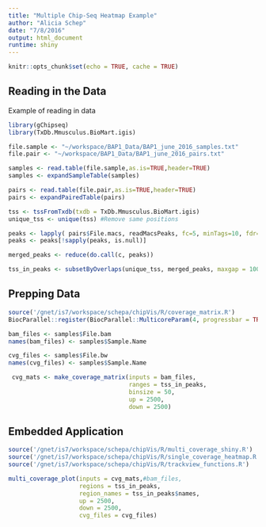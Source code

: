 ```yaml
---
title: "Multiple Chip-Seq Heatmap Example"
author: "Alicia Schep"
date: "7/8/2016"
output: html_document
runtime: shiny
---
```


```r
knitr::opts_chunk$set(echo = TRUE, cache = TRUE)
```

## Reading in the Data

Example of reading in data

```r
library(gChipseq)
library(TxDb.Mmusculus.BioMart.igis)

file.sample <- "~/workspace/BAP1_Data/BAP1_june_2016_samples.txt"
file.pair <- "~/workspace/BAP1_Data/BAP1_june_2016_pairs.txt"

samples <- read.table(file.sample,as.is=TRUE,header=TRUE)
samples <- expandSampleTable(samples)

pairs <- read.table(file.pair,as.is=TRUE,header=TRUE)
pairs <- expandPairedTable(pairs)

tss <- tssFromTxdb(txdb = TxDb.Mmusculus.BioMart.igis)
unique_tss <- unique(tss) #Remove same positions

peaks <- lapply( pairs$File.macs, readMacsPeaks, fc=5, minTags=10, fdr=0.1)
peaks <- peaks[!sapply(peaks, is.null)]

merged_peaks <- reduce(do.call(c, peaks))

tss_in_peaks <- subsetByOverlaps(unique_tss, merged_peaks, maxgap = 1000)

```

## Prepping Data
```r
source('/gnet/is7/workspace/schepa/chipVis/R/coverage_matrix.R')
BiocParallel::register(BiocParallel::MulticoreParam(4, progressbar = TRUE))

bam_files <- samples$File.bam
names(bam_files) <- samples$Sample.Name

cvg_files <- samples$File.bw
names(cvg_files) <- samples$Sample.Name

 cvg_mats <- make_coverage_matrix(inputs = bam_files,
                                  ranges = tss_in_peaks,
                                  binsize = 50,
                                  up = 2500,
                                  down = 2500)

```


## Embedded Application


```r
source('/gnet/is7/workspace/schepa/chipVis/R/multi_coverage_shiny.R')
source('/gnet/is7/workspace/schepa/chipVis/R/single_coverage_heatmap.R')
source('/gnet/is7/workspace/schepa/chipVis/R/trackview_functions.R')

multi_coverage_plot(inputs = cvg_mats,#bam_files, 
                    regions = tss_in_peaks, 
                    region_names = tss_in_peaks$names, 
                    up = 2500, 
                    down = 2500,
                    cvg_files = cvg_files)

```



